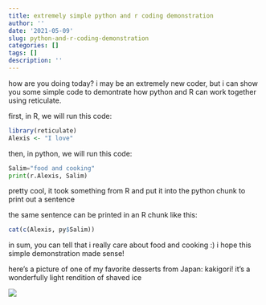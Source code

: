 ```yaml
---
title: extremely simple python and r coding demonstration
author: ''
date: '2021-05-09'
slug: python-and-r-coding-demonstration
categories: []
tags: []
description: ''
---
```


how are you doing today? i may be an extremely new coder, but i can show you some simple code to demontrate how python and R can work together using reticulate.


first, in R, we will run this code:

```r
library(reticulate)
Alexis <- "I love"
```


then, in python, we will run this code: 

```python
Salim="food and cooking"
print(r.Alexis, Salim)
```

pretty cool, it took something from R and put it into the python chunk to print out a sentence



the same sentence can be printed in an R chunk like this:

```r
cat(c(Alexis, py$Salim))
```


in sum, you can tell that i really care about food and cooking :) i hope this simple demonstration made sense! 

here's a picture of one of my favorite desserts from Japan: kakigori! it's a wonderfully light rendition of shaved ice

![](/post/2021-05-09-python-and-r-coding-demonstration_files/kakigori.png)

